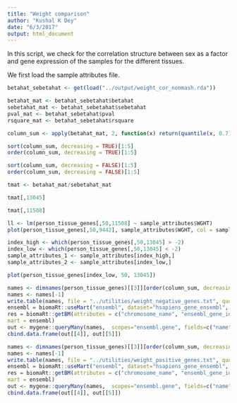 ```yaml
---
title: "Weight comparison"
author: "Kushal K Dey"
date: "6/3/2017"
output: html_document
---
```


In this script, we check for the correlation structure between sex as a factor and gene expression of the samples for the different tissues.

We first load the sample attributes file.

```r
betahat_sebetahat <- get(load("../output/weight_cor_nonmash.rda"))
```

```r
betahat_mat <- betahat_sebetahat$betahat
sebetahat_mat <- betahat_sebetahat$sebetahat
pval_mat <- betahat_sebetahat$pval
rsquare_mat <- betahat_sebetahat$rsquare
```

```r
column_sum <- apply(betahat_mat, 2, function(x) return(quantile(x, 0.7)))

sort(column_sum, decreasing = TRUE)[1:5]
order(column_sum, decreasing = TRUE)[1:5]

sort(column_sum, decreasing = FALSE)[1:5]
order(column_sum, decreasing = FALSE)[1:5]

```
```r
tmat <- betahat_mat/sebetahat_mat
```

```r
tmat[,13045]
```

```r
tmat[,11508]
```

```r
ll <- lm(person_tissue_genes[,50,11508] ~ sample_attributes$WGHT)
plot(person_tissue_genes[,50,9442], sample_attributes$WGHT, col = sample_attributes$SEX)
```

```r
index_high <- which(person_tissue_genes[,50,13045] > -2)
index_low <- which(person_tissue_genes[,50,13045] < -2)
sample_attributes_1 <- sample_attributes[index_high,]
sample_attributes_2 <- sample_attributes[index_low,]

plot(person_tissue_genes[index_low, 50, 13045])
```



```r
names <- dimnames(person_tissue_genes)[[3]][order(column_sum, decreasing = FALSE)][1:50]
names <- names[-1]
write.table(names, file = "../utilities/weight_negative_genes.txt", quote = FALSE, row.names = FALSE, col.names = FALSE)
ensembl = biomaRt::useMart("ensembl", dataset="hsapiens_gene_ensembl", host="www.ensembl.org")
res = biomaRt::getBM(attributes = c("chromosome_name", "ensembl_gene_id", "external_gene_name", "description"), filters = c("ensembl_gene_id"), values = names,  
mart = ensembl)
out <- mygene::queryMany(names,  scopes="ensembl.gene", fields=c("name", "summary"), species="human");
cbind.data.frame(out[[4]], out[[5]])
```

```r
names <- dimnames(person_tissue_genes)[[3]][order(column_sum, decreasing = TRUE)][1:50]
names <- names[-1]
write.table(names, file = "../utilities/weight_positive_genes.txt", quote = FALSE, row.names = FALSE, col.names = FALSE)
ensembl = biomaRt::useMart("ensembl", dataset="hsapiens_gene_ensembl", host="www.ensembl.org")
res = biomaRt::getBM(attributes = c("chromosome_name", "ensembl_gene_id", "external_gene_name", "description"), filters = c("ensembl_gene_id"), values = names,  
mart = ensembl)
out <- mygene::queryMany(names,  scopes="ensembl.gene", fields=c("name", "summary"), species="human");
cbind.data.frame(out[[4]], out[[5]])
```
